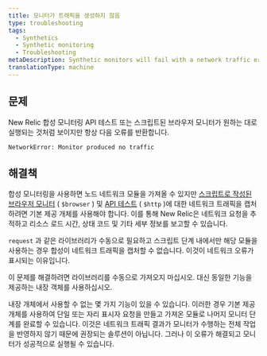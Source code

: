 ```yaml
---
title: 모니터가 트래픽을 생성하지 않음
type: troubleshooting
tags:
  - Synthetics
  - Synthetic monitoring
  - Troubleshooting
metaDescription: Synthetic monitors will fail with a network traffic error if you do not use the built-in objects for your script.
translationType: machine
---
```


## 문제

New Relic 합성 모니터링 API 테스트 또는 스크립트된 브라우저 모니터가 원하는 대로 실행되는 것처럼 보이지만 항상 다음 오류를 반환합니다.

`NetworkError: Monitor produced no traffic`

## 해결책

합성 모니터링을 사용하면 노드 네트워크 모듈을 가져올 수 있지만 [스크립트로 작성된 브라우저 모니터](/docs/synthetics/new-relic-synthetics/scripting-monitors/writing-scripted-browsers) ( `$browser` ) 및 [API 테스트](/docs/synthetics/new-relic-synthetics/scripting-monitors/write-api-tests) ( `$http` )에 대한 네트워크 트래픽을 캡처하려면 기본 제공 개체를 사용해야 합니다. 이를 통해 New Relic은 네트워크 요청을 추적하고 리소스 로드 시간, 상태 코드 및 기타 세부 정보를 보고할 수 있습니다.

`request` 과 같은 라이브러리가 수동으로 필요하고 스크립트 단계 내에서만 해당 모듈을 사용하는 경우 합성이 네트워크 트래픽을 캡처할 수 없습니다. 이것이 네트워크 오류가 표시되는 이유입니다.

이 문제를 해결하려면 라이브러리를 수동으로 가져오지 마십시오. 대신 동일한 기능을 제공하는 내장 객체를 사용하십시오.

내장 개체에서 사용할 수 없는 몇 가지 기능이 있을 수 있습니다. 이러한 경우 기본 제공 개체를 사용하여 단일 또는 자리 표시자 요청을 만들고 가져온 모듈로 나머지 모니터 단계를 완료할 수 있습니다. 이것은 네트워크 트래픽 결과가 모니터가 수행하는 전체 작업을 반영하지 않기 때문에 권장되는 솔루션이 아닙니다. 그러나 이 오류가 해결되고 모니터가 성공적으로 실행될 수 있습니다.